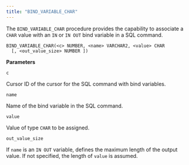 ```yaml
---
title: "BIND_VARIABLE_CHAR"
---
```


The `BIND_VARIABLE_CHAR` procedure provides the capability to associate a `CHAR` value with an `IN` or `IN OUT` bind variable in a SQL command.

```text
BIND_VARIABLE_CHAR(<c> NUMBER, <name> VARCHAR2, <value> CHAR
  [, <out_value_size> NUMBER ])
```

**Parameters**

`c`

 Cursor ID of the cursor for the SQL command with bind variables.

`name`

 Name of the bind variable in the SQL command.

`value`

 Value of type `CHAR` to be assigned.

`out_value_size`

 If `name` is an `IN OUT` variable, defines the maximum length of the output value. If not specified, the length of `value` is assumed.
